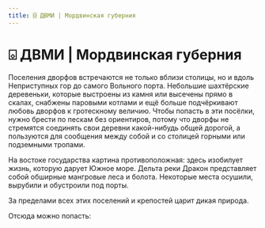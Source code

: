 ```yaml
---
title: ⌺ ДВМИ | Мордвинская губерния
---
```

# ⌺ ДВМИ | Мордвинская губерния


Поселения дворфов встречаются не только вблизи столицы, но и вдоль Неприступных гор до самого Вольного порта. Небольшие шахтёрские деревеньки, которые выстроены из камня или высечены прямо в скалах, снабжены паровыми котлами и ещё больше подчёркивают любовь дворфов к гротескному величию. Чтобы попасть в эти посёлки, нужно брести по пескам без ориентиров, потому что дворфы не стремятся соединять свои деревни какой-нибудь общей дорогой, а пользуются для сообщения между собой и со столицей горными или подземными тропами.

На востоке государства картина противоположная: здесь изобилует жизнь, которую дарует Южное море. Дельта реки Дракон представляет собой обширные мангровые леса и болота. Некоторые места осушили, вырубили и обустроили под порты.

За пределами всех этих поселений и крепостей царит дикая природа.

Отсюда можно попасть:<br/><br/>